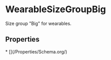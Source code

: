 # WearableSizeGroupBig

Size group "Big" for wearables.

## Properties

<Grid>
* [](/Properties/Schema.org/)

</Grid>

